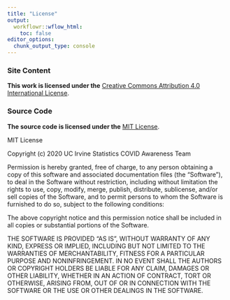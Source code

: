 ```yaml
---
title: "License"
output:
  workflowr::wflow_html:
    toc: false
editor_options:
  chunk_output_type: console
---
```


### Site Content

**This work is licensed under the** [Creative Commons Attribution 4.0 International License][cc].

### Source Code

**The source code is licensed under the** [MIT License][mit].

MIT License

Copyright (c) 2020 UC Irvine Statistics COVID Awareness Team

Permission is hereby granted, free of charge, to any person obtaining a copy
of this software and associated documentation files (the "Software"), to deal
in the Software without restriction, including without limitation the rights
to use, copy, modify, merge, publish, distribute, sublicense, and/or sell
copies of the Software, and to permit persons to whom the Software is
furnished to do so, subject to the following conditions:

The above copyright notice and this permission notice shall be included in all
copies or substantial portions of the Software.

THE SOFTWARE IS PROVIDED "AS IS", WITHOUT WARRANTY OF ANY KIND, EXPRESS OR
IMPLIED, INCLUDING BUT NOT LIMITED TO THE WARRANTIES OF MERCHANTABILITY,
FITNESS FOR A PARTICULAR PURPOSE AND NONINFRINGEMENT. IN NO EVENT SHALL THE
AUTHORS OR COPYRIGHT HOLDERS BE LIABLE FOR ANY CLAIM, DAMAGES OR OTHER
LIABILITY, WHETHER IN AN ACTION OF CONTRACT, TORT OR OTHERWISE, ARISING FROM,
OUT OF OR IN CONNECTION WITH THE SOFTWARE OR THE USE OR OTHER DEALINGS IN THE
SOFTWARE.

[cc]: https://creativecommons.org/licenses/by/4.0/
[mit]: https://choosealicense.com/licenses/mit/

